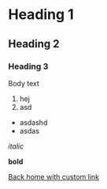 
# Heading 1

## Heading 2

### Heading 3

Body text

1. hej
2. asd

-   asdashd
-   asdas

_italic_

**bold**

[Back home with custom link](/)

